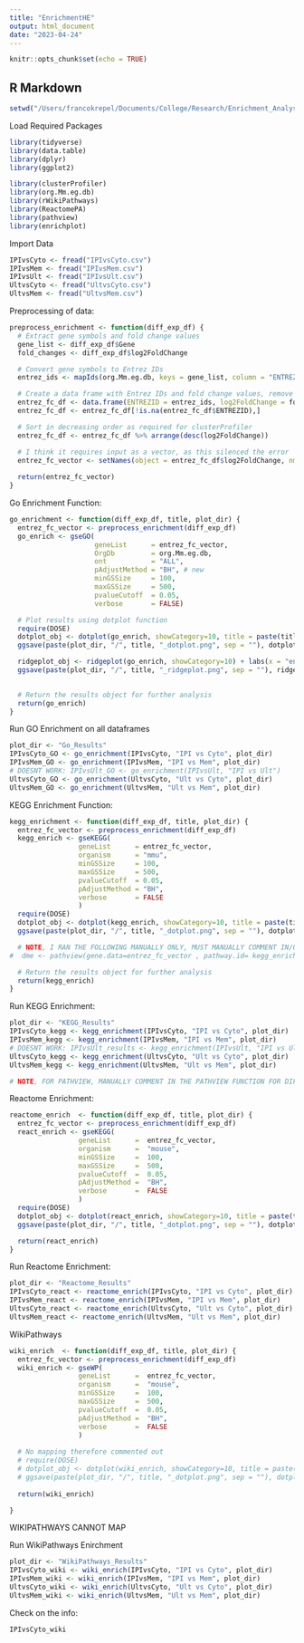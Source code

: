 ```yaml
---
title: "EnrichmentHE"
output: html_document
date: "2023-04-24"
---
```


```r
knitr::opts_chunk$set(echo = TRUE)
```

## R Markdown

```r
setwd("/Users/francokrepel/Documents/College/Research/Enrichment_Analysis")
```

Load Required Packages
```r
library(tidyverse)
library(data.table)
library(dplyr)
library(ggplot2)

library(clusterProfiler)
library(org.Mm.eg.db)
library(rWikiPathways)
library(ReactomePA)
library(pathview)
library(enrichplot)

```

Import Data
```r
IPIvsCyto <- fread("IPIvsCyto.csv")
IPIvsMem <- fread("IPIvsMem.csv")
IPIvsUlt <- fread("IPIvsUlt.csv")
UltvsCyto <- fread("UltvsCyto.csv")
UltvsMem <- fread("UltvsMem.csv")
```

Preprocessing of data:
```r
preprocess_enrichment <- function(diff_exp_df) {
  # Extract gene symbols and fold change values
  gene_list <- diff_exp_df$Gene
  fold_changes <- diff_exp_df$log2FoldChange

  # Convert gene symbols to Entrez IDs
  entrez_ids <- mapIds(org.Mm.eg.db, keys = gene_list, column = "ENTREZID", keytype = "SYMBOL", multiVals = "first")

  # Create a data frame with Entrez IDs and fold change values, remove NAs
  entrez_fc_df <- data.frame(ENTREZID = entrez_ids, log2FoldChange = fold_changes, stringsAsFactors = FALSE)
  entrez_fc_df <- entrez_fc_df[!is.na(entrez_fc_df$ENTREZID),]

  # Sort in decreasing order as required for clusterProfiler
  entrez_fc_df <- entrez_fc_df %>% arrange(desc(log2FoldChange))

  # I think it requires input as a vector, as this silenced the error
  entrez_fc_vector <- setNames(object = entrez_fc_df$log2FoldChange, nm = entrez_fc_df$ENTREZID)
  
  return(entrez_fc_vector)
}
```


Go Enrichment Function:
```r
go_enrichment <- function(diff_exp_df, title, plot_dir) {
  entrez_fc_vector <- preprocess_enrichment(diff_exp_df)
  go_enrich <- gseGO(
                     geneList      = entrez_fc_vector,
                     OrgDb         = org.Mm.eg.db,
                     ont           = "ALL",
                     pAdjustMethod = "BH", # new
                     minGSSize     = 100,
                     maxGSSize     = 500,
                     pvalueCutoff  = 0.05,
                     verbose       = FALSE)

  # Plot results using dotplot function
  require(DOSE)
  dotplot_obj <- dotplot(go_enrich, showCategory=10, title = paste(title, "GO Pathways"))
  ggsave(paste(plot_dir, "/", title, "_dotplot.png", sep = ""), dotplot_obj)

  ridgeplot_obj <- ridgeplot(go_enrich, showCategory=10) + labs(x = "enrichment distribution") + ggtitle(paste(title, "GO Pathways"))
  ggsave(paste(plot_dir, "/", title, "_ridgeplot.png", sep = ""), ridgeplot_obj)

  
  # Return the results object for further analysis
  return(go_enrich)
}
```

Run GO Enrichment on all dataframes
```r
plot_dir <- "Go_Results"
IPIvsCyto_GO <- go_enrichment(IPIvsCyto, "IPI vs Cyto", plot_dir)
IPIvsMem_GO <- go_enrichment(IPIvsMem, "IPI vs Mem", plot_dir)
# DOESNT WORK: IPIvsUlt_GO <- go_enrichment(IPIvsUlt, "IPI vs Ult")
UltvsCyto_GO <- go_enrichment(UltvsCyto, "Ult vs Cyto", plot_dir)
UltvsMem_GO <- go_enrichment(UltvsMem, "Ult vs Mem", plot_dir)
```

KEGG Enrichment Function:
```r
kegg_enrichment <- function(diff_exp_df, title, plot_dir) {
  entrez_fc_vector <- preprocess_enrichment(diff_exp_df)
  kegg_enrich <- gseKEGG(
                 geneList      = entrez_fc_vector,
                 organism      = "mmu",
                 minGSSize     = 100,
                 maxGSSize     = 500,
                 pvalueCutoff  = 0.05,
                 pAdjustMethod = "BH",
                 verbose       = FALSE
                 )
  require(DOSE)
  dotplot_obj <- dotplot(kegg_enrich, showCategory=10, title = paste(title, "KEGG Pathways"))
  ggsave(paste(plot_dir, "/", title, "_dotplot.png", sep = ""), dotplot_obj)

  # NOTE, I RAN THE FOLLOWING MANUALLY ONLY, MUST MANUALLY COMMENT IN/OUT AS WONT WORK FOR ALL
#  dme <- pathview(gene.data=entrez_fc_vector , pathway.id= kegg_enrich$ID[1], species = "mmu")

  # Return the results object for further analysis
  return(kegg_enrich)
}
```

Run KEGG Enrichment:
```r
plot_dir <- "KEGG_Results"
IPIvsCyto_kegg <- kegg_enrichment(IPIvsCyto, "IPI vs Cyto", plot_dir)
IPIvsMem_kegg <- kegg_enrichment(IPIvsMem, "IPI vs Mem", plot_dir)
# DOESNT WORK: IPIvsUlt_results <- kegg_enrichment(IPIvsUlt, "IPI vs Ult")
UltvsCyto_kegg <- kegg_enrichment(UltvsCyto, "Ult vs Cyto", plot_dir)
UltvsMem_kegg <- kegg_enrichment(UltvsMem, "Ult vs Mem", plot_dir)

# NOTE, FOR PATHVIEW, MANUALLY COMMENT IN THE PATHVIEW FUNCTION FOR DIFF PATHWAYS, USE  mmu0380 mmu04740 as pathway.id or run on first and last function
```

Reactome Enrichment:
```r
reactome_enrich  <- function(diff_exp_df, title, plot_dir) {
  entrez_fc_vector <- preprocess_enrichment(diff_exp_df)
  react_enrich <- gseKEGG(
                 geneList      =  entrez_fc_vector,
                 organism      =  "mouse",
                 minGSSize     =  100,
                 maxGSSize     =  500,
                 pvalueCutoff  =  0.05,
                 pAdjustMethod =  "BH",
                 verbose       =  FALSE
                 )
  require(DOSE)
  dotplot_obj <- dotplot(react_enrich, showCategory=10, title = paste(title, "Reactome Pathways"))
  ggsave(paste(plot_dir, "/", title, "_dotplot.png", sep = ""), dotplot_obj)

  return(react_enrich)
}
```

Run Reactome Enrichment:

```r
plot_dir <- "Reactome_Results"
IPIvsCyto_react <- reactome_enrich(IPIvsCyto, "IPI vs Cyto", plot_dir)
IPIvsMem_react <- reactome_enrich(IPIvsMem, "IPI vs Mem", plot_dir)
UltvsCyto_react <- reactome_enrich(UltvsCyto, "Ult vs Cyto", plot_dir)
UltvsMem_react <- reactome_enrich(UltvsMem, "Ult vs Mem", plot_dir)
```

WikiPathways
```r
wiki_enrich  <- function(diff_exp_df, title, plot_dir) {
  entrez_fc_vector <- preprocess_enrichment(diff_exp_df)
  wiki_enrich <- gseWP(
                 geneList      =  entrez_fc_vector,
                 organism      =  "mouse",
                 minGSSize     =  100,
                 maxGSSize     =  500,
                 pvalueCutoff  =  0.05,
                 pAdjustMethod =  "BH",
                 verbose       =  FALSE
                 )
  
  # No mapping therefore commented out
  # require(DOSE)
  # dotplot_obj <- dotplot(wiki_enrich, showCategory=10, title = paste(title, "WikiPathways Pathways"))
  # ggsave(paste(plot_dir, "/", title, "_dotplot.png", sep = ""), dotplot_obj)
  
  return(wiki_enrich)

}
```

WIKIPATHWAYS CANNOT MAP

Run WikiPathways Enirchment
```r
plot_dir <- "WikiPathways_Results"
IPIvsCyto_wiki <- wiki_enrich(IPIvsCyto, "IPI vs Cyto", plot_dir)
IPIvsMem_wiki <- wiki_enrich(IPIvsMem, "IPI vs Mem", plot_dir)
UltvsCyto_wiki <- wiki_enrich(UltvsCyto, "Ult vs Cyto", plot_dir)
UltvsMem_wiki <- wiki_enrich(UltvsMem, "Ult vs Mem", plot_dir)

```

Check on the info:
```r
IPIvsCyto_wiki
```



